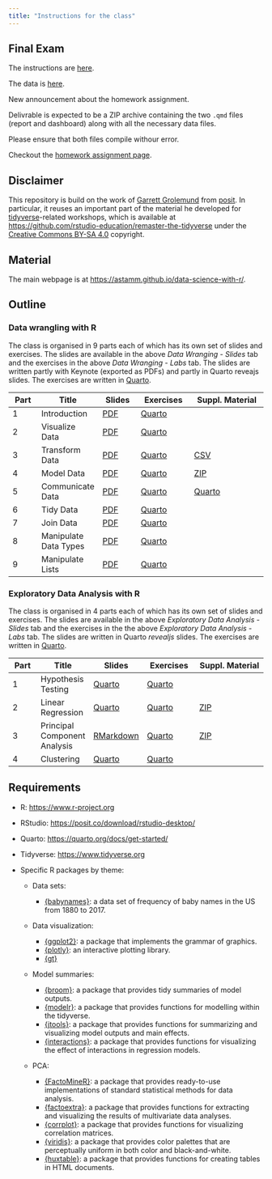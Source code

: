 ```yaml
---
title: "Instructions for the class"
---
```


## Final Exam

The instructions are [here](Evaluations/2024_2025/03_Final_Exam/FinalExam_20250116.qmd).

The data is [here](Evaluations/2024_2025/03_Final_Exam/FinalExam_Data.zip).

::: {.callout-important title="Homework Assignment (2025-01-01)"}
New announcement about the homework assignment.

Delivrable is expected to be a ZIP archive containing the two `.qmd` files (report and dashboard) along with all the necessary data files.

Please ensure that both files compile withour error.

Checkout the [homework assignment page](project.qmd).
:::

## Disclaimer

This repository is build on the work of [Garrett
Grolemund](https://www.linkedin.com/in/garrett-grolemund-49328411/) from
[posit](https://posit.co). In particular, it reuses an important part of the
material he developed for [tidyverse](https://www.tidyverse.org)-related
workshops, which is available at
<https://github.com/rstudio-education/remaster-the-tidyverse> under the
[Creative Commons BY-SA 4.0](https://creativecommons.org/licenses/by-sa/4.0/)
copyright.

## Material

The main webpage is at <https://astamm.github.io/data-science-with-r/>.

## Outline

### Data wrangling with R

The class is organised in 9 parts each of which has its own set of slides and
exercises. The slides are available in the above *Data Wranging - Slides* tab
and the exercises in the above *Data Wranging - Labs* tab. The slides are
written partly with Keynote (exported as PDFs) and partly in Quarto reveajs
slides. The exercises are written in [Quarto](https://quarto.org).

| Part | Title | Slides | Exercises | Suppl. Material |
|------|-------|--------|-----------|-----------------|
| 1    | Introduction | [PDF](01_Introduction/01-Introduction-Slides.pdf) | [Quarto](01_Introduction/01-Introduction-Exercises.qmd) | |
| 2    | Visualize Data | [PDF](02_Visualize/02-Visualize-Slides.pdf) | [Quarto](02_Visualize/02-Visualize-Exercises.qmd) | |
| 3    | Transform Data | [PDF](03_Transform/03-Transform-Slides.pdf) | [Quarto](03_Transform/03-Transform-Exercises.qmd) | [CSV](03_Transform/babynames.csv) |
| 4    | Model Data | [PDF](04_Model/04-Model-Slides.pdf) | [Quarto](04_Model/04-Model-Exercises.qmd) | [ZIP](04_Model/04-Model-Data.zip) |
| 5    | Communicate Data | [PDF](05_Report/05-Report-Slides.pdf) | [Quarto](05_Report/05-Report-Exercises.qmd) | [Quarto](05_Report/05-Report-Parameters.qmd) |
| 6    | Tidy Data | [PDF](06_Tidy/06-Tidy-Slides.pdf) | [Quarto](06_Tidy/06-Tidy-Exercises.qmd) | |
| 7    | Join Data | [PDF](07_Join/07-Join-Slides.pdf) | [Quarto](07_Join/07-Join-Exercises.qmd) | |
| 8    | Manipulate Data Types | [PDF](08_Types/08-Types-Slides.pdf) | [Quarto](08_Types/08-Types-Exercises.qmd) | |
| 9    | Manipulate Lists | [PDF](slides/09-manipulate-lists.pdf) | [Quarto](labs/09-manipulate-lists.Rmd) | |

### Exploratory Data Analysis with R

The class is organised in 4 parts each of which has its own set of slides and
exercises. The slides are available in the above *Exploratory Data Analysis -
Slides* tab and the exercises in the the above *Exploratory Data Analysis -
Labs* tab. The slides are written in Quarto *revealjs* slides. The exercises are
written in [Quarto](https://quarto.org).

| Part | Title | Slides | Exercises | Suppl. Material |
|------|-------|--------|-----------|-----------------|
| 1    | Hypothesis Testing | [Quarto](10_Hypothesis_Testing/10-Hypothesis-Testing-Slides.qmd) | [Quarto](10_Hypothesis_Testing/10-Hypothesis-Testing-Exercises.qmd) | |
| 2    | Linear Regression | [Quarto](11_Linear_Modeling/11-Linear-Modeling-Slides.qmd) | [Quarto](11_Linear_Modeling/11-Linear-Modeling-Exercises.qmd) | [ZIP](11_Linear_Modeling/11-Linear-Modeling-Data.zip) |
| 3    | Principal Component Analysis | [RMarkdown](12_PCA/12-PCA-Slides.Rmd) | [Quarto](12_PCA/12-PCA-Exercises.qmd) | [ZIP](12_PCA/12-PCA-Data.zip) |
| 4    | Clustering | [Quarto](13_Clustering/13-Clustering-Slides.qmd) | [Quarto](13_Clustering/13-Clustering-Exercises.qmd) | |

## Requirements

- R: <https://www.r-project.org>
- RStudio: <https://posit.co/download/rstudio-desktop/>
- Quarto: <https://quarto.org/docs/get-started/>
- Tidyverse: <https://www.tidyverse.org>
- Specific R packages by theme: 

    - Data sets:
        
        - [{babynames}](https://hadley.github.io/babynames/): a data set of frequency of baby names in the US from 1880 to 2017.
    
    - Data visualization:
        
        - [{ggplot2}](https://ggplot2.tidyverse.org): a package that implements the grammar of graphics.
        - [{plotly}](https://plotly.com/r/): an interactive plotting library.
        - [{gt}](https://gt.rstudio.com/index.html)
    
    - Model summaries:
        
        - [{broom}](https://broom.tidymodels.org): a package that provides tidy summaries of model outputs.
        - [{modelr}](https://modelr.tidyverse.org): a package that provides functions for modelling within the tidyverse.
        - [{jtools}](https://jtools.jacob-long.com): a package that provides functions for summarizing and visualizing model outputs and main effects.
        - [{interactions}](https://interactions.jacob-long.com): a package that provides functions for visualizing the effect of interactions in regression models.
      
    - PCA:
    
        - [{FactoMineR}](http://factominer.free.fr): a package that provides ready-to-use implementations of standard statistical methods for data analysis.
        - [{factoextra}](https://rpkgs.datanovia.com/factoextra/): a package that provides functions for extracting and visualizing the results of multivariate data analyses.
        - [{corrplot}](https://cran.r-project.org/package=corrplot): a package that provides functions for visualizing correlation matrices.
        - [{viridis}](https://sjmgarnier.github.io/viridis/): a package that provides color palettes that are perceptually uniform in both color and black-and-white.
        - [{huxtable}](https://hughjonesd.github.io/huxtable/): a package that provides functions for creating tables in HTML documents.
